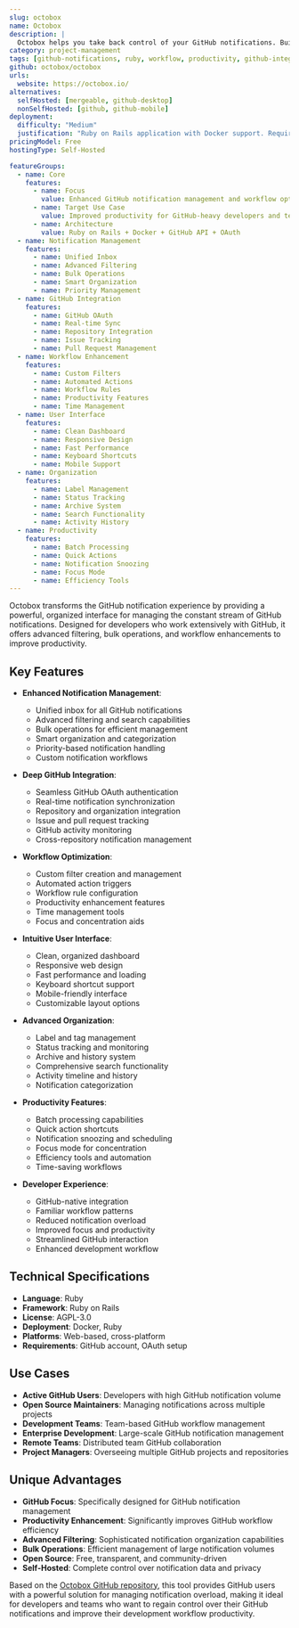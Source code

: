 ```yaml
---
slug: octobox
name: Octobox
description: |
  Octobox helps you take back control of your GitHub notifications. Built with Ruby, it provides an enhanced interface for managing GitHub notifications with advanced filtering, organization, and workflow features to help developers stay on top of their GitHub activity.
category: project-management
tags: [github-notifications, ruby, workflow, productivity, github-integration]
github: octobox/octobox
urls:
  website: https://octobox.io/
alternatives:
  selfHosted: [mergeable, github-desktop]
  nonSelfHosted: [github, github-mobile]
deployment:
  difficulty: "Medium"
  justification: "Ruby on Rails application with Docker support. Requires GitHub OAuth setup and proper configuration for notification management."
pricingModel: Free
hostingType: Self-Hosted

featureGroups:
  - name: Core
    features:
      - name: Focus
        value: Enhanced GitHub notification management and workflow optimization
      - name: Target Use Case
        value: Improved productivity for GitHub-heavy developers and teams
      - name: Architecture
        value: Ruby on Rails + Docker + GitHub API + OAuth
  - name: Notification Management
    features:
      - name: Unified Inbox
      - name: Advanced Filtering
      - name: Bulk Operations
      - name: Smart Organization
      - name: Priority Management
  - name: GitHub Integration
    features:
      - name: GitHub OAuth
      - name: Real-time Sync
      - name: Repository Integration
      - name: Issue Tracking
      - name: Pull Request Management
  - name: Workflow Enhancement
    features:
      - name: Custom Filters
      - name: Automated Actions
      - name: Workflow Rules
      - name: Productivity Features
      - name: Time Management
  - name: User Interface
    features:
      - name: Clean Dashboard
      - name: Responsive Design
      - name: Fast Performance
      - name: Keyboard Shortcuts
      - name: Mobile Support
  - name: Organization
    features:
      - name: Label Management
      - name: Status Tracking
      - name: Archive System
      - name: Search Functionality
      - name: Activity History
  - name: Productivity
    features:
      - name: Batch Processing
      - name: Quick Actions
      - name: Notification Snoozing
      - name: Focus Mode
      - name: Efficiency Tools
---
```


Octobox transforms the GitHub notification experience by providing a powerful, organized interface for managing the constant stream of GitHub notifications. Designed for developers who work extensively with GitHub, it offers advanced filtering, bulk operations, and workflow enhancements to improve productivity.

## Key Features

- **Enhanced Notification Management**:

  - Unified inbox for all GitHub notifications
  - Advanced filtering and search capabilities
  - Bulk operations for efficient management
  - Smart organization and categorization
  - Priority-based notification handling
  - Custom notification workflows

- **Deep GitHub Integration**:

  - Seamless GitHub OAuth authentication
  - Real-time notification synchronization
  - Repository and organization integration
  - Issue and pull request tracking
  - GitHub activity monitoring
  - Cross-repository notification management

- **Workflow Optimization**:

  - Custom filter creation and management
  - Automated action triggers
  - Workflow rule configuration
  - Productivity enhancement features
  - Time management tools
  - Focus and concentration aids

- **Intuitive User Interface**:

  - Clean, organized dashboard
  - Responsive web design
  - Fast performance and loading
  - Keyboard shortcut support
  - Mobile-friendly interface
  - Customizable layout options

- **Advanced Organization**:

  - Label and tag management
  - Status tracking and monitoring
  - Archive and history system
  - Comprehensive search functionality
  - Activity timeline and history
  - Notification categorization

- **Productivity Features**:

  - Batch processing capabilities
  - Quick action shortcuts
  - Notification snoozing and scheduling
  - Focus mode for concentration
  - Efficiency tools and automation
  - Time-saving workflows

- **Developer Experience**:
  - GitHub-native integration
  - Familiar workflow patterns
  - Reduced notification overload
  - Improved focus and productivity
  - Streamlined GitHub interaction
  - Enhanced development workflow

## Technical Specifications

- **Language**: Ruby
- **Framework**: Ruby on Rails
- **License**: AGPL-3.0
- **Deployment**: Docker, Ruby
- **Platforms**: Web-based, cross-platform
- **Requirements**: GitHub account, OAuth setup

## Use Cases

- **Active GitHub Users**: Developers with high GitHub notification volume
- **Open Source Maintainers**: Managing notifications across multiple projects
- **Development Teams**: Team-based GitHub workflow management
- **Enterprise Development**: Large-scale GitHub notification management
- **Remote Teams**: Distributed team GitHub collaboration
- **Project Managers**: Overseeing multiple GitHub projects and repositories

## Unique Advantages

- **GitHub Focus**: Specifically designed for GitHub notification management
- **Productivity Enhancement**: Significantly improves GitHub workflow efficiency
- **Advanced Filtering**: Sophisticated notification organization capabilities
- **Bulk Operations**: Efficient management of large notification volumes
- **Open Source**: Free, transparent, and community-driven
- **Self-Hosted**: Complete control over notification data and privacy

Based on the [Octobox GitHub repository](https://github.com/octobox/octobox), this tool provides GitHub users with a powerful solution for managing notification overload, making it ideal for developers and teams who want to regain control over their GitHub notifications and improve their development workflow productivity.
